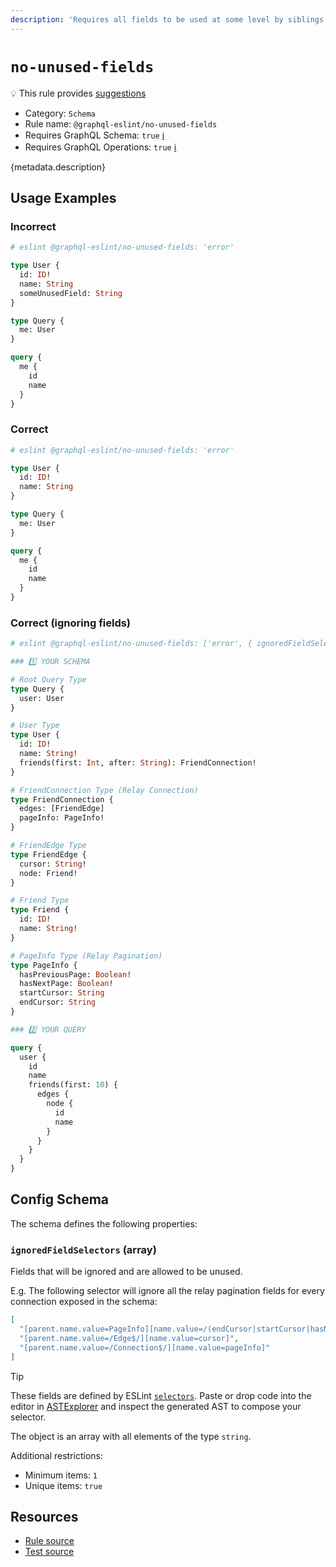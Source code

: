 ```yaml
---
description: 'Requires all fields to be used at some level by siblings operations.'
---
```


# `no-unused-fields`

💡 This rule provides
[suggestions](https://eslint.org/docs/developer-guide/working-with-rules#providing-suggestions)

- Category: `Schema`
- Rule name: `@graphql-eslint/no-unused-fields`
- Requires GraphQL Schema: `true`
  [ℹ️](/docs/getting-started#extended-linting-rules-with-graphql-schema)
- Requires GraphQL Operations: `true`
  [ℹ️](/docs/getting-started#extended-linting-rules-with-siblings-operations)

{metadata.description}

## Usage Examples

### Incorrect

```graphql
# eslint @graphql-eslint/no-unused-fields: 'error'

type User {
  id: ID!
  name: String
  someUnusedField: String
}

type Query {
  me: User
}

query {
  me {
    id
    name
  }
}
```

### Correct

```graphql
# eslint @graphql-eslint/no-unused-fields: 'error'

type User {
  id: ID!
  name: String
}

type Query {
  me: User
}

query {
  me {
    id
    name
  }
}
```

### Correct (ignoring fields)

```graphql
# eslint @graphql-eslint/no-unused-fields: ['error', { ignoredFieldSelectors: ['[parent.name.value=PageInfo][name.value=/(endCursor|startCursor|hasNextPage|hasPreviousPage)/]', '[parent.name.value=/Edge$/][name.value=cursor]', '[parent.name.value=/Connection$/][name.value=pageInfo]'] }]

### 1️⃣ YOUR SCHEMA

# Root Query Type
type Query {
  user: User
}

# User Type
type User {
  id: ID!
  name: String!
  friends(first: Int, after: String): FriendConnection!
}

# FriendConnection Type (Relay Connection)
type FriendConnection {
  edges: [FriendEdge]
  pageInfo: PageInfo!
}

# FriendEdge Type
type FriendEdge {
  cursor: String!
  node: Friend!
}

# Friend Type
type Friend {
  id: ID!
  name: String!
}

# PageInfo Type (Relay Pagination)
type PageInfo {
  hasPreviousPage: Boolean!
  hasNextPage: Boolean!
  startCursor: String
  endCursor: String
}

### 2️⃣ YOUR QUERY

query {
  user {
    id
    name
    friends(first: 10) {
      edges {
        node {
          id
          name
        }
      }
    }
  }
}
```

## Config Schema

The schema defines the following properties:

### `ignoredFieldSelectors` (array)

Fields that will be ignored and are allowed to be unused.

E.g. The following selector will ignore all the relay pagination fields for every connection exposed
in the schema:

```json
[
  "[parent.name.value=PageInfo][name.value=/(endCursor|startCursor|hasNextPage|hasPreviousPage)/]",
  "[parent.name.value=/Edge$/][name.value=cursor]",
  "[parent.name.value=/Connection$/][name.value=pageInfo]"
]
```

> [!TIP]
>
> These fields are defined by ESLint
> [`selectors`](https://eslint.org/docs/developer-guide/selectors). Paste or drop code into the
> editor in [ASTExplorer](https://astexplorer.net) and inspect the generated AST to compose your
> selector.

The object is an array with all elements of the type `string`.

Additional restrictions:

- Minimum items: `1`
- Unique items: `true`

## Resources

- [Rule source](https://github.com/dimaMachina/graphql-eslint/tree/master/packages/plugin/src/rules/no-unused-fields.ts)
- [Test source](https://github.com/dimaMachina/graphql-eslint/tree/master/packages/plugin/__tests__/no-unused-fields.spec.ts)
